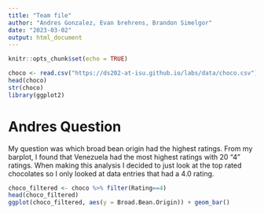 ```yaml
---
title: "Team file"
author: "Andres Gonzalez, Evan brehrens, Brandon Simelgor"
date: "2023-03-02"
output: html_document
---
```


```r
knitr::opts_chunk$set(echo = TRUE)
```

```r
choco <- read.csv("https://ds202-at-isu.github.io/labs/data/choco.csv")
head(choco)
str(choco)
library(ggplot2)
```

# Andres Question
My question was which broad bean origin had the highest ratings. From my barplot, I found that Venezuela had the most highest ratings with 20 "4" ratings. When making this analysis I decided to just look at the top rated chocolates so I only looked at data entries that had a 4.0 rating.

```r
choco_filtered <- choco %>% filter(Rating==4)
head(choco_filtered)
ggplot(choco_filtered, aes(y = Broad.Bean.Origin)) + geom_bar()
```

